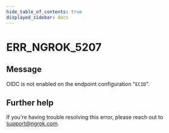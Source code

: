 ```yaml
---
hide_table_of_contents: true
displayed_sidebar: docs
---
```



# ERR_NGROK_5207

## Message

OIDC is not enabled on the endpoint configuration "`ECID`".

<ErrorDetails error="err_ngrok_5207" />

## Further help

If you're having trouble resolving this error, please reach out to [support@ngrok.com](mailto:support@ngrok.com?subject=Help%20with%20ERR_NGROK_5207).
